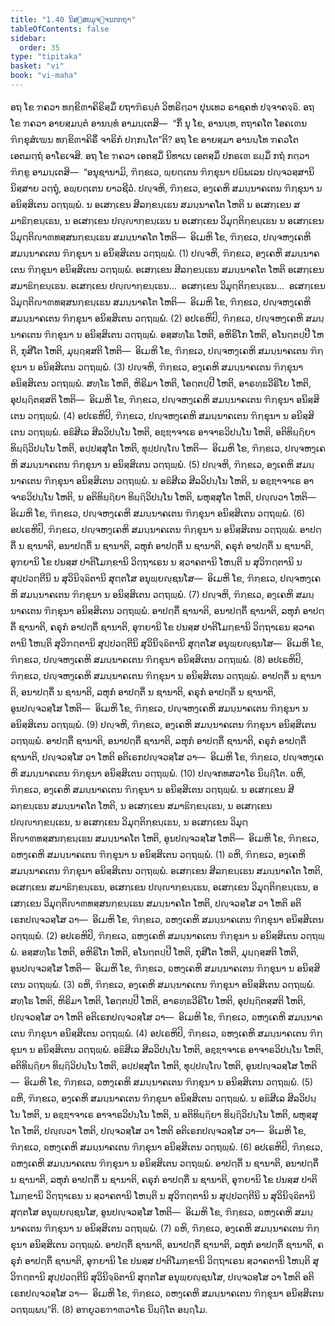 ```yaml
---
title: "1.40 ນິສ຺ສຍມຸຈ຺ຈນກກຖາ"
tableOfContents: false
sidebar:
  order: 35
type: "tipitaka"
basket: "vi"
book: "vi-maha"
---
```



<DynamicBreadcrumb />

<Division number="103" book="vi-maha">

<Paragraph number="444" book="vi-maha">
ອຖ ໂຂ ຠຄວາ ທກ຺ຂິຓາຄິຣິສ຺ມິໍ ຍຖາຠິຣນ຺ຕໍ ວິຫຣິຕ຺ວາ ປຸນເທວ ຣາຊຄຫໍ ປຈ຺ຈາຄຈ຺ຉິ. ອຖ ໂຂ ຠຄວາ ອາຍສ຺ມນ຺ຕໍ ອານນ຺ທໍ ອາມນ຺ເຕສິ—  “ກິໍ ນຸ ໂຂ, ອານນ຺ທ, ຕຖາຄໂຕ ໂອຄເຓນ ຠິກ຺ຂຸສໍເຆນ ທກ຺ຂິຓາຄິຣິໍ ຈາຣິກໍ ປກ຺ກນ຺ໂຕ”ຕິ? ອຖ ໂຂ ອາຍສ຺ມາ ອານນ຺ໂທ ຠຄວໂຕ ເອຕມຕ຺ຖໍ ອາໂຣເຈສິ. ອຖ ໂຂ ຠຄວາ ເອຕສ຺ມິໍ ນິທາເນ ເອຕສ຺ມິໍ ປກຣເຓ ຘມ຺ມິໍ ກຖໍ ກຕ຺ວາ ຠິກ຺ຂູ ອາມນ຺ເຕສິ—  “ອນຸຊານາມິ, ຠິກ຺ຂເວ, ພ຺ຍຕ຺ເຕນ ຠິກ຺ຂຸນາ ປຏິພເລນ ປຎ຺ຈວສ຺ສານິ ນິສ຺ສາຍ ວຕ຺ຖຸໍ, ອພ຺ຍຕ຺ເຕນ ຍາວຊີວໍ.
</Paragraph>

<Paragraph number="445" book="vi-maha">
ປຎ຺ຈຫິ, ຠິກ຺ຂເວ, ອງ຺ເຄຫິ ສມນ຺ນາຄເຕນ ຠິກ຺ຂຸນາ ນ ອນິສ຺ສິເຕນ ວຕ຺ຖພ຺ພໍ. ນ ອເສກ຺ເຂນ ສີລກ຺ຂນ຺ເຘນ ສມນ຺ນາຄໂຕ ໂຫຕິ ນ ອເສກ຺ເຂນ ສມາຘິກ຺ຂນ຺ເຘນ, ນ ອເສກ຺ເຂນ ປຎ຺ຎາກ຺ຂນ຺ເຘນ ນ ອເສກ຺ເຂນ ວິມຸຕ຺ຕິກ຺ຂນ຺ເຘນ ນ ອເສກ຺ເຂນ ວິມຸຕ຺ຕິຎາຓທສ຺ສນກ຺ຂນ຺ເຘນ ສມນ຺ນາຄໂຕ ໂຫຕິ—  ອິເມຫິ ໂຂ, ຠິກ຺ຂເວ, ປຎ຺ຈຫງ຺ເຄຫິ ສມນ຺ນາຄເຕນ ຠິກ຺ຂຸນາ ນ ອນິສ຺ສິເຕນ ວຕ຺ຖພ຺ພໍ. (1)
</Paragraph>

<Paragraph number="446" book="vi-maha">
ປຎ຺ຈຫິ, ຠິກ຺ຂເວ, ອງ຺ເຄຫິ ສມນ຺ນາຄເຕນ ຠິກ຺ຂຸນາ ອນິສ຺ສິເຕນ ວຕ຺ຖພ຺ພໍ. ອເສກ຺ເຂນ ສີລກ຺ຂນ຺ເຘນ ສມນ຺ນາຄໂຕ ໂຫຕິ ອເສກ຺ເຂນ ສມາຘິກ຺ຂນ຺ເຘນ. ອເສກ຺ເຂນ ປຎ຺ຎາກ຺ຂນ຺ເຘນ…  ອເສກ຺ເຂນ ວິມຸຕ຺ຕິກ຺ຂນ຺ເຘນ…  ອເສກ຺ເຂນ ວິມຸຕ຺ຕິຎາຓທສ຺ສນກ຺ຂນ຺ເຘນ ສມນ຺ນາຄໂຕ ໂຫຕິ—  ອິເມຫິ ໂຂ, ຠິກ຺ຂເວ, ປຎ຺ຈຫງ຺ເຄຫິ ສມນ຺ນາຄເຕນ ຠິກ຺ຂຸນາ ອນິສ຺ສິເຕນ ວຕ຺ຖພ຺ພໍ. (2)
</Paragraph>

<Paragraph number="447" book="vi-maha">
ອປເຣຫິປິ, ຠິກ຺ຂເວ, ປຎ຺ຈຫງ຺ເຄຫິ ສມນ຺ນາຄເຕນ ຠິກ຺ຂຸນາ ນ ອນິສ຺ສິເຕນ ວຕ຺ຖພ຺ພໍ. ອສ຺ສທ຺ໂຘ ໂຫຕິ, ອຫິຣິໂກ ໂຫຕິ, ອໂນຕ຺ຕປ຺ປີ ໂຫຕິ, ກຸສີໂຕ ໂຫຕິ, ມຸຏ຺ຐສ຺ສຕິ ໂຫຕິ—  ອິເມຫິ ໂຂ, ຠິກ຺ຂເວ, ປຎ຺ຈຫງ຺ເຄຫິ ສມນ຺ນາຄເຕນ ຠິກ຺ຂຸນາ ນ ອນິສ຺ສິເຕນ ວຕ຺ຖພ຺ພໍ. (3)
</Paragraph>

<Paragraph number="448" book="vi-maha">
ປຎ຺ຈຫິ, ຠິກ຺ຂເວ, ອງ຺ເຄຫິ ສມນ຺ນາຄເຕນ ຠິກ຺ຂຸນາ ອນິສ຺ສິເຕນ ວຕ຺ຖພ຺ພໍ. ສທ຺ໂຘ ໂຫຕິ, ຫິຣິມາ ໂຫຕິ, ໂອຕ຺ຕປ຺ປີ ໂຫຕິ, ອາຣທ຺ຘວີຣິໂຍ ໂຫຕິ, ອຸປຏ຺ຐິຕສ຺ສຕິ ໂຫຕິ—  ອິເມຫິ ໂຂ, ຠິກ຺ຂເວ, ປຎ຺ຈຫງ຺ເຄຫິ ສມນ຺ນາຄເຕນ ຠິກ຺ຂຸນາ ອນິສ຺ສິເຕນ ວຕ຺ຖພ຺ພໍ. (4)
</Paragraph>

<Paragraph number="449" book="vi-maha">
ອປເຣຫິປິ, ຠິກ຺ຂເວ, ປຎ຺ຈຫງ຺ເຄຫິ ສມນ຺ນາຄເຕນ ຠິກ຺ຂຸນາ ນ ອນິສ຺ສິເຕນ ວຕ຺ຖພ຺ພໍ. ອຘິສີເລ ສີລວິປນ຺ໂນ ໂຫຕິ, ອຊ຺ຌາຈາເຣ ອາຈາຣວິປນ຺ໂນ ໂຫຕິ, ອຕິທິຏ຺ຐິຍາ ທິຏ຺ຐິວິປນ຺ໂນ ໂຫຕິ, ອປ຺ປສ຺ສຸໂຕ ໂຫຕິ, ທຸປ຺ປຎ຺ໂຎ ໂຫຕິ—  ອິເມຫິ ໂຂ, ຠິກ຺ຂເວ, ປຎ຺ຈຫງ຺ເຄຫິ ສມນ຺ນາຄເຕນ ຠິກ຺ຂຸນາ ນ ອນິສ຺ສິເຕນ ວຕ຺ຖພ຺ພໍ. (5)
</Paragraph>

<Paragraph number="450" book="vi-maha">
ປຎ຺ຈຫິ, ຠິກ຺ຂເວ, ອງ຺ເຄຫິ ສມນ຺ນາຄເຕນ ຠິກ຺ຂຸນາ ອນິສ຺ສິເຕນ ວຕ຺ຖພ຺ພໍ. ນ ອຘິສີເລ ສີລວິປນ຺ໂນ ໂຫຕິ, ນ ອຊ຺ຌາຈາເຣ ອາຈາຣວິປນ຺ໂນ ໂຫຕິ, ນ ອຕິທິຏ຺ຐິຍາ ທິຏ຺ຐິວິປນ຺ໂນ ໂຫຕິ, ພຫຸສ຺ສຸໂຕ ໂຫຕິ, ປຎ຺ຎວາ ໂຫຕິ—  ອິເມຫິ ໂຂ, ຠິກ຺ຂເວ, ປຎ຺ຈຫງ຺ເຄຫິ ສມນ຺ນາຄເຕນ ຠິກ຺ຂຸນາ ອນິສ຺ສິເຕນ ວຕ຺ຖພ຺ພໍ. (6)
</Paragraph>

<Paragraph number="451" book="vi-maha">
ອປເຣຫິປິ, ຠິກ຺ຂເວ, ປຎ຺ຈຫງ຺ເຄຫິ ສມນ຺ນາຄເຕນ ຠິກ຺ຂຸນາ ນ ອນິສ຺ສິເຕນ ວຕ຺ຖພ຺ພໍ. ອາປຕ຺ຕິໍ ນ ຊານາຕິ, ອນາປຕ຺ຕິໍ ນ ຊານາຕິ, ລຫຸກໍ ອາປຕ຺ຕິໍ ນ ຊານາຕິ, ຄຣຸກໍ ອາປຕ຺ຕິໍ ນ ຊານາຕິ, ອຸຠຍານິ ໂຂ ປນສ຺ສ ປາຕິໂມກ຺ຂານິ ວິຕ຺ຖາເຣນ ນ ສ຺ວາຄຕານິ ໂຫນ຺ຕິ ນ ສຸວິຠຕ຺ຕານິ ນ ສຸປ຺ປວຕ຺ຕີນິ ນ ສຸວິນິຈ຺ຉິຕານິ ສຸຕ຺ຕໂສ ອນຸພ຺ຍຎ຺ຊນໂສ—  ອິເມຫິ ໂຂ, ຠິກ຺ຂເວ, ປຎ຺ຈຫງ຺ເຄຫິ ສມນ຺ນາຄເຕນ ຠິກ຺ຂຸນາ ນ ອນິສ຺ສິເຕນ ວຕ຺ຖພ຺ພໍ. (7)
</Paragraph>

<Paragraph number="452" book="vi-maha">
ປຎ຺ຈຫິ, ຠິກ຺ຂເວ, ອງ຺ເຄຫິ ສມນ຺ນາຄເຕນ ຠິກ຺ຂຸນາ ອນິສ຺ສິເຕນ ວຕ຺ຖພ຺ພໍ. ອາປຕ຺ຕິໍ ຊານາຕິ, ອນາປຕ຺ຕິໍ ຊານາຕິ, ລຫຸກໍ ອາປຕ຺ຕິໍ ຊານາຕິ, ຄຣຸກໍ ອາປຕ຺ຕິໍ ຊານາຕິ, ອຸຠຍານິ ໂຂ ປນສ຺ສ ປາຕິໂມກ຺ຂານິ ວິຕ຺ຖາເຣນ ສ຺ວາຄຕານິ ໂຫນ຺ຕິ ສຸວິຠຕ຺ຕານິ ສຸປ຺ປວຕ຺ຕີນິ ສຸວິນິຈ຺ຉິຕານິ ສຸຕ຺ຕໂສ ອນຸພ຺ຍຎ຺ຊນໂສ—  ອິເມຫິ ໂຂ, ຠິກ຺ຂເວ, ປຎ຺ຈຫງ຺ເຄຫິ ສມນ຺ນາຄເຕນ ຠິກ຺ຂຸນາ ອນິສ຺ສິເຕນ ວຕ຺ຖພ຺ພໍ. (8)
</Paragraph>

<Paragraph number="453" book="vi-maha">
ອປເຣຫິປິ, ຠິກ຺ຂເວ, ປຎ຺ຈຫງ຺ເຄຫິ ສມນ຺ນາຄເຕນ ຠິກ຺ຂຸນາ ນ ອນິສ຺ສິເຕນ ວຕ຺ຖພ຺ພໍ. ອາປຕ຺ຕິໍ ນ ຊານາຕິ, ອນາປຕ຺ຕິໍ ນ ຊານາຕິ, ລຫຸກໍ ອາປຕ຺ຕິໍ ນ ຊານາຕິ, ຄຣຸກໍ ອາປຕ຺ຕິໍ ນ ຊານາຕິ, ອູນປຎ຺ຈວສ຺ໂສ ໂຫຕິ—  ອິເມຫິ ໂຂ, ຠິກ຺ຂເວ, ປຎ຺ຈຫງ຺ເຄຫິ ສມນ຺ນາຄເຕນ ຠິກ຺ຂຸນາ ນ ອນິສ຺ສິເຕນ ວຕ຺ຖພ຺ພໍ. (9)
</Paragraph>

<Paragraph number="454" book="vi-maha">
ປຎ຺ຈຫິ, ຠິກ຺ຂເວ, ອງ຺ເຄຫິ ສມນ຺ນາຄເຕນ ຠິກ຺ຂຸນາ ອນິສ຺ສິເຕນ ວຕ຺ຖພ຺ພໍ. ອາປຕ຺ຕິໍ ຊານາຕິ, ອນາປຕ຺ຕິໍ ຊານາຕິ, ລຫຸກໍ ອາປຕ຺ຕິໍ ຊານາຕິ, ຄຣຸກໍ ອາປຕ຺ຕິໍ ຊານາຕິ, ປຎ຺ຈວສ຺ໂສ ວາ ໂຫຕິ ອຕິເຣກປຎ຺ຈວສ຺ໂສ ວາ—  ອິເມຫິ ໂຂ, ຠິກ຺ຂເວ, ປຎ຺ຈຫງ຺ເຄຫິ ສມນ຺ນາຄເຕນ ຠິກ຺ຂຸນາ ອນິສ຺ສິເຕນ ວຕ຺ຖພ຺ພໍ. (10)

</Paragraph>
</Division>

<Paragraph number="455" type="center" book="vi-maha">
ປຎ຺ຈກທສວາໂຣ ນິຏ຺ຐິໂຕ.


</Paragraph>

<Division number="104" book="vi-maha">

<Paragraph number="456" book="vi-maha">
ຉຫິ, ຠິກ຺ຂເວ, ອງ຺ເຄຫິ ສມນ຺ນາຄເຕນ ຠິກ຺ຂຸນາ ນ ອນິສ຺ສິເຕນ ວຕ຺ຖພ຺ພໍ. ນ ອເສກ຺ເຂນ ສີລກ຺ຂນ຺ເຘນ ສມນ຺ນາຄໂຕ ໂຫຕິ, ນ ອເສກ຺ເຂນ ສມາຘິກ຺ຂນ຺ເຘນ, ນ ອເສກ຺ເຂນ ປຎ຺ຎາກ຺ຂນ຺ເຘນ, ນ ອເສກ຺ເຂນ ວິມຸຕ຺ຕິກ຺ຂນ຺ເຘນ, ນ ອເສກ຺ເຂນ ວິມຸຕ຺ຕິຎາຓທສ຺ສນກ຺ຂນ຺ເຘນ ສມນ຺ນາຄໂຕ ໂຫຕິ, ອູນປຎ຺ຈວສ຺ໂສ ໂຫຕິ—  ອິເມຫິ ໂຂ, ຠິກ຺ຂເວ, ຉຫງ຺ເຄຫິ ສມນ຺ນາຄເຕນ ຠິກ຺ຂຸນາ ນ ອນິສ຺ສິເຕນ ວຕ຺ຖພ຺ພໍ. (1)
</Paragraph>

<Paragraph number="457" book="vi-maha">
ຉຫິ, ຠິກ຺ຂເວ, ອງ຺ເຄຫິ ສມນ຺ນາຄເຕນ ຠິກ຺ຂຸນາ ອນິສ຺ສິເຕນ ວຕ຺ຖພ຺ພໍ. ອເສກ຺ເຂນ ສີລກ຺ຂນ຺ເຘນ ສມນ຺ນາຄໂຕ ໂຫຕິ, ອເສກ຺ເຂນ ສມາຘິກ຺ຂນ຺ເຘນ, ອເສກ຺ເຂນ ປຎ຺ຎາກ຺ຂນ຺ເຘນ, ອເສກ຺ເຂນ ວິມຸຕ຺ຕິກ຺ຂນ຺ເຘນ, ອເສກ຺ເຂນ ວິມຸຕ຺ຕິຎາຓທສ຺ສນກ຺ຂນ຺ເຘນ ສມນ຺ນາຄໂຕ ໂຫຕິ, ປຎ຺ຈວສ຺ໂສ ວາ ໂຫຕິ ອຕິເຣກປຎ຺ຈວສ຺ໂສ ວາ—  ອິເມຫິ ໂຂ, ຠິກ຺ຂເວ, ຉຫງ຺ເຄຫິ ສມນ຺ນາຄເຕນ ຠິກ຺ຂຸນາ ອນິສ຺ສິເຕນ ວຕ຺ຖພ຺ພໍ. (2)
</Paragraph>

<Paragraph number="458" book="vi-maha">
ອປເຣຫິປິ, ຠິກ຺ຂເວ, ຉຫງ຺ເຄຫິ ສມນ຺ນາຄເຕນ ຠິກ຺ຂຸນາ ນ ອນິສ຺ສິເຕນ ວຕ຺ຖພ຺ພໍ. ອສ຺ສທ຺ໂຘ ໂຫຕິ, ອຫິຣິໂກ ໂຫຕິ, ອໂນຕ຺ຕປ຺ປີ ໂຫຕິ, ກຸສີໂຕ ໂຫຕິ, ມຸຏ຺ຐສ຺ສຕິ ໂຫຕິ, ອູນປຎ຺ຈວສ຺ໂສ ໂຫຕິ—  ອິເມຫິ ໂຂ, ຠິກ຺ຂເວ, ຉຫງ຺ເຄຫິ ສມນ຺ນາຄເຕນ ຠິກ຺ຂຸນາ ນ ອນິສ຺ສິເຕນ ວຕ຺ຖພ຺ພໍ. (3)
</Paragraph>

<Paragraph number="459" book="vi-maha">
ຉຫິ, ຠິກ຺ຂເວ, ອງ຺ເຄຫິ ສມນ຺ນາຄເຕນ ຠິກ຺ຂຸນາ ອນິສ຺ສິເຕນ ວຕ຺ຖພ຺ພໍ. ສທ຺ໂຘ ໂຫຕິ, ຫິຣິມາ ໂຫຕິ, ໂອຕ຺ຕປ຺ປີ ໂຫຕິ, ອາຣທ຺ຘວີຣິໂຍ ໂຫຕິ, ອຸປຏ຺ຐິຕສ຺ສຕິ ໂຫຕິ, ປຎ຺ຈວສ຺ໂສ ວາ ໂຫຕິ ອຕິເຣກປຎ຺ຈວສ຺ໂສ ວາ—  ອິເມຫິ ໂຂ, ຠິກ຺ຂເວ, ຉຫງ຺ເຄຫິ ສມນ຺ນາຄເຕນ ຠິກ຺ຂຸນາ ອນິສ຺ສິເຕນ ວຕ຺ຖພ຺ພໍ. (4)
</Paragraph>

<Paragraph number="460" book="vi-maha">
ອປເຣຫິປິ, ຠິກ຺ຂເວ, ຉຫງ຺ເຄຫິ ສມນ຺ນາຄເຕນ ຠິກ຺ຂຸນາ ນ ອນິສ຺ສິເຕນ ວຕ຺ຖພ຺ພໍ. ອຘິສີເລ ສີລວິປນ຺ໂນ ໂຫຕິ, ອຊ຺ຌາຈາເຣ ອາຈາຣວິປນ຺ໂນ ໂຫຕິ, ອຕິທິຏ຺ຐິຍາ ທິຏ຺ຐິວິປນ຺ໂນ ໂຫຕິ, ອປ຺ປສ຺ສຸໂຕ ໂຫຕິ, ທຸປ຺ປຎ຺ໂຎ ໂຫຕິ, ອູນປຎ຺ຈວສ຺ໂສ ໂຫຕິ—  ອິເມຫິ ໂຂ, ຠິກ຺ຂເວ, ຉຫງ຺ເຄຫິ ສມນ຺ນາຄເຕນ ຠິກ຺ຂຸນາ ນ ອນິສ຺ສິເຕນ ວຕ຺ຖພ຺ພໍ. (5)
</Paragraph>

<Paragraph number="461" book="vi-maha">
ຉຫິ, ຠິກ຺ຂເວ, ອງ຺ເຄຫິ ສມນ຺ນາຄເຕນ ຠິກ຺ຂຸນາ ອນິສ຺ສິເຕນ ວຕ຺ຖພ຺ພໍ. ນ ອຘິສີເລ ສີລວິປນ຺ໂນ ໂຫຕິ, ນ ອຊ຺ຌາຈາເຣ ອາຈາຣວິປນ຺ໂນ ໂຫຕິ, ນ ອຕິທິຏ຺ຐິຍາ ທິຏ຺ຐິວິປນ຺ໂນ ໂຫຕິ, ພຫຸສ຺ສຸໂຕ ໂຫຕິ, ປຎ຺ຎວາ ໂຫຕິ, ປຎ຺ຈວສ຺ໂສ ວາ ໂຫຕິ ອຕິເຣກປຎ຺ຈວສ຺ໂສ ວາ—  ອິເມຫິ ໂຂ, ຠິກ຺ຂເວ, ຉຫງ຺ເຄຫິ ສມນ຺ນາຄເຕນ ຠິກ຺ຂຸນາ ອນິສ຺ສິເຕນ ວຕ຺ຖພ຺ພໍ. (6)
</Paragraph>

<Paragraph number="462" book="vi-maha">
ອປເຣຫິປິ, ຠິກ຺ຂເວ, ຉຫງ຺ເຄຫິ ສມນ຺ນາຄເຕນ ຠິກ຺ຂຸນາ ນ ອນິສ຺ສິເຕນ ວຕ຺ຖພ຺ພໍ. ອາປຕ຺ຕິໍ ນ ຊານາຕິ, ອນາປຕ຺ຕິໍ ນ ຊານາຕິ, ລຫຸກໍ ອາປຕ຺ຕິໍ ນ ຊານາຕິ, ຄຣຸກໍ ອາປຕ຺ຕິໍ ນ ຊານາຕິ, ອຸຠຍານິ ໂຂ ປນສ຺ສ ປາຕິໂມກ຺ຂານິ ວິຕ຺ຖາເຣນ ນ ສ຺ວາຄຕານິ ໂຫນ຺ຕິ ນ ສຸວິຠຕ຺ຕານິ ນ ສຸປ຺ປວຕ຺ຕີນິ ນ ສຸວິນິຈ຺ຉິຕານິ ສຸຕ຺ຕໂສ ອນຸພ຺ຍຎ຺ຊນໂສ, ອູນປຎ຺ຈວສ຺ໂສ ໂຫຕິ—  ອິເມຫິ ໂຂ, ຠິກ຺ຂເວ, ຉຫງ຺ເຄຫິ ສມນ຺ນາຄເຕນ ຠິກ຺ຂຸນາ ນ ອນິສ຺ສິເຕນ ວຕ຺ຖພ຺ພໍ. (7)
</Paragraph>

<Paragraph number="463" book="vi-maha">
ຉຫິ, ຠິກ຺ຂເວ, ອງ຺ເຄຫິ ສມນ຺ນາຄເຕນ ຠິກ຺ຂຸນາ ອນິສ຺ສິເຕນ ວຕ຺ຖພ຺ພໍ. ອາປຕ຺ຕິໍ ຊານາຕິ, ອນາປຕ຺ຕິໍ ຊານາຕິ, ລຫຸກໍ ອາປຕ຺ຕິໍ ຊານາຕິ, ຄຣຸກໍ ອາປຕ຺ຕິໍ ຊານາຕິ, ອຸຠຍານິ ໂຂ ປນສ຺ສ ປາຕິໂມກ຺ຂານິ ວິຕ຺ຖາເຣນ ສ຺ວາຄຕານິ ໂຫນ຺ຕິ ສຸວິຠຕ຺ຕານິ ສຸປ຺ປວຕ຺ຕີນິ ສຸວິນິຈ຺ຉິຕານິ ສຸຕ຺ຕໂສ ອນຸພ຺ຍຎ຺ຊນໂສ, ປຎ຺ຈວສ຺ໂສ ວາ ໂຫຕິ ອຕິເຣກປຎ຺ຈວສ຺ໂສ ວາ—  ອິເມຫິ ໂຂ, ຠິກ຺ຂເວ, ຉຫງ຺ເຄຫິ ສມນ຺ນາຄເຕນ ຠິກ຺ຂຸນາ ອນິສ຺ສິເຕນ ວຕ຺ຖພ຺ພນ຺”ຕິ. (8)

</Paragraph>
</Division>

<Paragraph number="464" type="center" book="vi-maha">
ອຠຍູວຣຠາຓວາໂຣ ນິຏ຺ຐິໂຕ ອຏ຺ຐໂມ.
</Paragraph>
